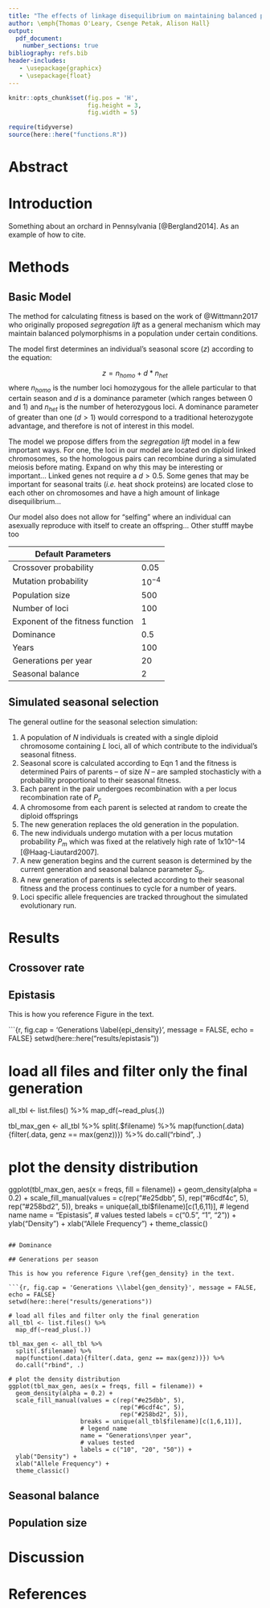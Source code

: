 ```yaml
---
title: "The effects of linkage disequilibrium on maintaining balanced polymorphisms in seasonal adaptation"
author: \emph{Thomas O'Leary, Csenge Petak, Alison Hall}
output: 
  pdf_document:
    number_sections: true
bibliography: refs.bib
header-includes:
   - \usepackage{graphicx}
   - \usepackage{float}
---
```


```r
knitr::opts_chunk$set(fig.pos = 'H',
                      fig.height = 3,
                      fig.width = 5)

require(tidyverse)
source(here::here("functions.R"))
```


# Abstract


# Introduction
Something about an orchard in Pennsylvania [@Bergland2014]. As an example of how to cite.

# Methods

## Basic Model

The method for calculating fitness is based on the work of @Wittmann2017 who originally proposed _segregation lift_ as a general mechanism which may maintain balanced polymorphisms in a population under certain conditions. 

The model first determines an individual's seasonal score ($z$) according to the equation:

$$
z = n_{homo} + d * n_{het}
$$
where $n_{homo}$ is the number loci homozygous for the allele particular to that certain season and $d$ is a dominance parameter (which ranges between 0 and 1) and $n_{het}$ is the number of heterozygous loci. A dominance parameter of greater than one ($d > 1$) would correspond to a traditional heterozygote advantage, and therefore is not of interest in this model.

The model we propose differs from the _segregation lift_ model in a few important ways. For one, the loci in our model are located on diploid linked chromosomes, so the homologous pairs can recombine during a simulated meiosis before mating. Expand on why this may be interesting or important… Linked genes not require a $d > 0.5$. Some genes that may be important for seasonal traits (_i.e._ heat shock proteins) are located close to each other on chromosomes and have a high amount of linkage disequilibrium… 

Our model also does not allow for “selfing” where an individual can asexually reproduce with itself to create an offspring… Other stufff maybe too



| Default Parameters               |           |
|----------------------------------|-----------|
| Crossover probability            | 0.05      |
| Mutation probability             | $10^{-4}$ |
| Population size                  | 500       |
| Number of loci                   | 100       |
| Exponent of the fitness function | 1         |
| Dominance                        | 0.5       |
| Years                            | 100       |
| Generations per year             | 20        |
| Seasonal balance                 | 2         |

## Simulated seasonal selection 

The general outline for the seasonal selection simulation:

1. A population of $N$ individuals is created with a single diploid chromosome containing $L$ loci, all of which contribute to the individual’s seasonal fitness. 
2. Seasonal score is calculated according to Eqn 1 and the fitness is determined
Pairs of parents – of size $N$ – are sampled stochasticly with a probability proportional to their seasonal fitness. 
3. Each parent in the pair undergoes recombination with a per locus recombination rate of $P_c$ 
4. A chromosome from each parent is selected at random to create the diploid offsprings 
5. The new generation replaces the old generation in the population.
6. The new individuals undergo mutation with a per locus mutation probability $P_m$ which was fixed at the relatively high rate of 1x10^-14 [@Haag-Liautard2007]. 
7. A new generation begins and the current season is determined by the current generation and seasonal balance parameter $S_b$. 
8. A new generation of parents is selected according to their seasonal fitness and the process continues to cycle for a number of years.
9. Loci specific allele frequencies are tracked throughout the simulated evolutionary run.


# Results


## Crossover rate

## Epistasis

This is how you reference Figure \ref{epi_density} in the text.

```{r, fig.cap = 'Generations \\label{epi_density}', message = FALSE, echo = FALSE}
setwd(here::here("results/epistasis"))

# load all files and filter only the final generation
all_tbl <- list.files() %>% 
  map_df(~read_plus(.)) 

tbl_max_gen <- all_tbl %>%
  split(.$filename) %>%
  map(function(.data){filter(.data, genz == max(genz))}) %>%
  do.call("rbind", .)

# plot the density distribution
ggplot(tbl_max_gen, aes(x = freqs, fill = filename)) +
  geom_density(alpha = 0.2) + 
  scale_fill_manual(values = c(rep("#e25dbb", 5), 
                               rep("#6cdf4c", 5),
                               rep("#258bd2", 5)),
                    breaks = unique(all_tbl$filename)[c(1,6,11)],
                    # legend name
                    name = "Epistasis",
                    # values tested
                    labels = c("0.5", "1", "2")) +
  ylab("Density") + 
  xlab("Allele Frequency") +
  theme_classic()

```

## Dominance

## Generations per season

This is how you reference Figure \ref{gen_density} in the text.

```{r, fig.cap = 'Generations \\label{gen_density}', message = FALSE, echo = FALSE}
setwd(here::here("results/generations"))

# load all files and filter only the final generation
all_tbl <- list.files() %>% 
  map_df(~read_plus(.)) 

tbl_max_gen <- all_tbl %>%
  split(.$filename) %>%
  map(function(.data){filter(.data, genz == max(genz))}) %>%
  do.call("rbind", .)

# plot the density distribution
ggplot(tbl_max_gen, aes(x = freqs, fill = filename)) +
  geom_density(alpha = 0.2) + 
  scale_fill_manual(values = c(rep("#e25dbb", 5), 
                               rep("#6cdf4c", 5),
                               rep("#258bd2", 5)),
                    breaks = unique(all_tbl$filename)[c(1,6,11)],
                    # legend name
                    name = "Generations\nper year",
                    # values tested
                    labels = c("10", "20", "50")) +
  ylab("Density") + 
  xlab("Allele Frequency") +
  theme_classic()

```

## Seasonal balance

## Population size



# Discussion


# References

